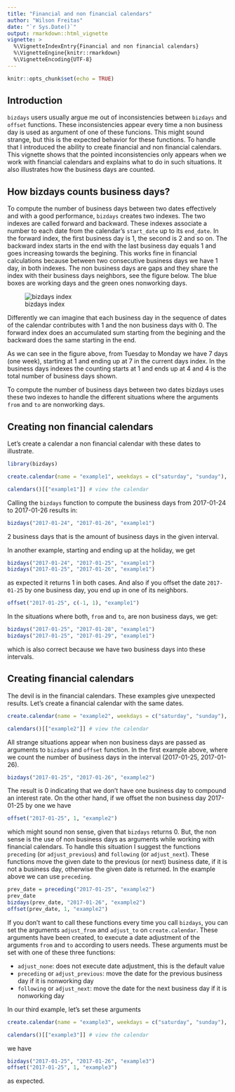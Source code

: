 ```yaml
---
title: "Financial and non financial calendars"
author: "Wilson Freitas"
date: "`r Sys.Date()`"
output: rmarkdown::html_vignette
vignette: >
  %\VignetteIndexEntry{Financial and non financial calendars}
  %\VignetteEngine{knitr::rmarkdown}
  %\VignetteEncoding{UTF-8}
---
```


```r
knitr::opts_chunk$set(echo = TRUE)
```

## Introduction

`bizdays` users usually argue me out of inconsistencies between `bizdays` and `offset` functions.
These inconsistencies appear every time a non business day is used as argument of one of these funcions.
This might sound strange, but this is the expected behavior for these functions.
To handle that I introduced the ability to create financial and non financial calendars.
This vignette shows that the pointed inconsistencies only appears when we work with financial calendars and explains what to do in such situations.
It also illustrates how the business days are counted.

## How bizdays counts business days?

To compute the number of business days between two dates effectively and with a good performance, `bizdays` creates two indexes.
The two indexes are called forward and backward.
These indexes associate a number to each date from the calendar's `start_date` up to its `end_date`.
In the forward index, the first business day is 1, the second is 2 and so on.
The backward index starts in the end with the last business day equals 1 and goes increasing towards the begining.
This works fine in financial calculations because between two consecutive business days we have 1 day, in both indexes.
The non business days are gaps and they share the index with their business days neighbors, see the figure below.
The blue boxes are working days and the green ones nonworking days.

![bizdays index](figures/bizdays_index.png "bizdays index")

Differently we can imagine that each business day in the sequence of dates of the calendar contributes with 1 and the non business days with 0.
The forward index does an accumulated sum starting from the begining and the backward does the same starting in the end.

As we can see in the figure above, from Tuesday to Monday we have 7 days (one week), starting at 1 and ending up at 7 in the current days index.
In the business days indexes the counting starts at 1 and ends up at 4 and 4 is the total number of business days shown.

To compute the number of business days between two dates bizdays uses these two indexes to handle the different situations where the arguments `from` and `to` are nonworking days.

## Creating non financial calendars

Let's create a calendar a non financial calendar with these dates to illustrate.

```r
library(bizdays)

create.calendar(name = "example1", weekdays = c("saturday", "sunday"), start.date = "2017-01-24", end.date = "2017-01-30", holidays = "2017-01-25", financial = FALSE)

calendars()[["example1"]] # view the calendar
```

Calling the `bizdays` function to compute the business days from 2017-01-24 to 2017-01-26 results in:

```r
bizdays("2017-01-24", "2017-01-26", "example1")
```

2 business days that is the amount of business days in the given interval.

In another example, starting and ending up at the holiday, we get

```r
bizdays("2017-01-24", "2017-01-25", "example1")
bizdays("2017-01-25", "2017-01-26", "example1")
```

as expected it returns 1 in both cases.
And also if you offset the date `2017-01-25` by one business day, you end up in one of its neighbors.

```r
offset("2017-01-25", c(-1, 1), "example1")
```

In the situations where both, `from` and `to`, are non business days, we get:

```r
bizdays("2017-01-25", "2017-01-28", "example1")
bizdays("2017-01-25", "2017-01-29", "example1")
```

which is also correct because we have two business days into these intervals.

## Creating financial calendars

The devil is in the financial calendars.
These examples give unexpected results.
Let's create a financial calendar with the same dates.

```r
create.calendar(name = "example2", weekdays = c("saturday", "sunday"), start.date = "2017-01-24", end.date = "2017-01-30", holidays = "2017-01-25", financial = TRUE)

calendars()[["example2"]] # view the calendar
```

All strange situations appear when non business days are passed as arguments to `bizdays` and `offset` function.
In the first example above, where we count the number of business days in the interval (2017-01-25, 2017-01-26).

```r
bizdays("2017-01-25", "2017-01-26", "example2")
```

The result is 0 indicating that we don't have one business day to compound an interest rate.
On the other hand, if we offset the non business day 2017-01-25 by one we have

```r
offset("2017-01-25", 1, "example2")
```

which might sound non sense, given that `bizdays` returns 0.
But, the non sense is the use of non business days as arguments while working with financial calendars.
To handle this situation I suggest the functions `preceding` (or `adjust_previous`) and `following` (or `adjust_next`).
These functions move the given date to the previous (or next) business date, if it is not a business day, otherwise the given date is returned.
In the example above we can use `preceding`.

```r
prev_date = preceding("2017-01-25", "example2")
prev_date
bizdays(prev_date, "2017-01-26", "example2")
offset(prev_date, 1, "example2")
```

If you don't want to call these functions every time you call `bizdays`, you can set the arguments `adjust_from` and `adjust_to` on `create.calendar`.
These arguments have been created, to execute a date adjustment of the arguments `from` and `to` according to users needs.
These arguments must be set with one of these three functions:

- `adjust_none`: does not execute date adjustment, this is the default value
- `preceding` or `adjust_previous`: move the date for the previous business day if it is nonworking day
- `following` or `adjust_next`: move the date for the next business day if it is nonworking day

In our third example, let's set these arguments

```r
create.calendar(name = "example3", weekdays = c("saturday", "sunday"), start.date = "2017-01-24", end.date = "2017-01-30", holidays = "2017-01-25", financial = TRUE, adjust.from = preceding, adjust.to = following)

calendars()[["example3"]] # view the calendar
```

we have 

```r
bizdays("2017-01-25", "2017-01-26", "example3")
offset("2017-01-25", 1, "example3")
```

as expected.